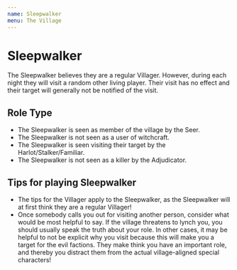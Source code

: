 ```yaml
---
name: Sleepwalker
menu: The Village
---
```


# Sleepwalker

The Sleepwalker believes they are a regular Villager. However, during
each night they will visit a random other living player. Their visit has
no effect and their target will generally not be notified of the visit.

## Role Type

  - The Sleepwalker is seen as member of the village by the Seer.
  - The Sleepwalker is not seen as a user of witchcraft.
  - The Sleepwalker is seen visiting their target by the
    Harlot/Stalker/Familiar.
  - The Sleepwalker is not seen as a killer by the Adjudicator.

## Tips for playing Sleepwalker

  - The tips for the Villager apply to the Sleepwalker, as the
    Sleepwalker will at first think they are a regular Villager\!
  - Once somebody calls you out for visiting another person, consider
    what would be most helpful to say. If the village threatens to lynch
    you, you should usually speak the truth about your role. In other
    cases, it may be helpful to not be explicit why you visit because
    this will make you a target for the evil factions. They make think
    you have an important role, and thereby you distract them from the
    actual village-aligned special characters\!
